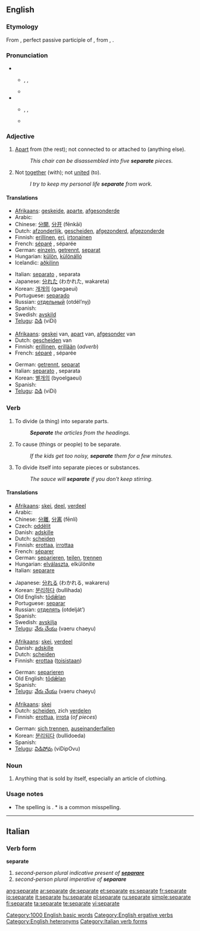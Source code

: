==English==

===Etymology===

From {{L.}} {{term|separatus}}, perfect passive participle of {{term|separare|lang=la||separate}}, from {{term|sepire}}, {{term|saepire||enclose, hedge in}}.

===Pronunciation===

* {{sense|Adjective and noun}}
** {{AHD|sĕ'pərət}}, {{IPA|/ˈsɛpərət/}}, {{SAMPA|/"sEp@r@t/}}
** {{audio|en-us-separate-adj.ogg|Audio (US), adjective}}
* {{sense|Verbs}}
** {{AHD|sĕ'pərāt}}, {{IPA|/ˈsɛpəreɪt/}}, {{SAMPA|/"sEp@reIt/}}
** {{audio|en-us-separate-verb.ogg|Audio (US), verb}}

===Adjective===
{{en-adj|-}}

# [[apart|Apart]] from (the rest); not connected to or attached to (anything else).
#: ''This chair can be disassembled into five '''separate''' pieces.''
# {{context|followed by “from”}} Not [[together]] (with); not [[united]] (to).
#: ''I try to keep my personal life '''separate''' from work.''

====Translations====

{{trans-top|apart from; not connected to}}
* [[Afrikaans]]: [[geskeide]], [[aparte]], [[afgesonderde]]
* Arabic: {{ARchar|[[منفصل]]}} {{IPAchar|(munfáʂel)}}
* Chinese: [[分開]], [[分开]] (fēnkāi)
* Dutch: [[afzonderlijk]], [[gescheiden]], [[afgezonderd]], [[afgezonderde]]
* Finnish: [[erillinen]], [[eri]], [[irtonainen]]
* French: [[séparé]] {{m}}, séparée {{f}}
* German: [[einzeln]], [[getrennt]], [[separat]]
* Hungarian: [[külön]], [[különálló]]
* Icelandic: [[aðkilinn]]
{{trans-mid}}
* Italian: [[separato]] {{m}}, separata {{f}}
* Japanese: [[分れた]] (わかれた, wakareta)
* Korean: [[개개의]] (gaegaeui)
* Portuguese: [[separado]]
* Russian: [[отдельный]] (otdél’nyj)
* Spanish: {{t|es|separado}}
* Swedish: [[avskild]]
* [[Telugu]]: [[విడి]] (viDi)
{{trans-bottom}}

{{trans-top|followed by "from": not together with}}
* [[Afrikaans]]: [[geskei]] van, [[apart]] van, [[afgesonder]] van
* Dutch: [[gescheiden]] van
* Finnish: [[erillinen]], [[erillään]] (''adverb'')
* French: [[séparé]] {{m}}, séparée {{f}}
{{trans-mid}}
* German: [[getrennt]], [[separat]]
* Italian: [[separato]] {{m}}, separata {{f}}
* Korean: [[별개의]] (byoelgaeui)
* Spanish: {{t|es|separado}}
* [[Telugu]]: [[విడి]] (viDi)
{{trans-bottom}}

===Verb===
{{en-verb|separat|ing}}

# {{transitive}} To divide (a thing) into separate parts.
#: '''''Separate''' the articles from the headings.''
# {{transitive}} To cause (things or people) to be separate.
#: ''If the kids get too noisy, '''separate''' them for a few minutes.''
# {{intransitive}} To divide itself into separate pieces or substances.
#: ''The sauce will '''separate''' if you don't keep stirring.''

====Translations====

{{trans-top|divide (a thing) into separate parts}}
* [[Afrikaans]]: [[skei]], [[deel]], [[verdeel]]
* Arabic: {{ARchar|[[فصل]]}} {{IPAchar|(fáʂala)}}
* Chinese: [[分離]], [[分离]] (fēnlí)
* Czech: [[oddělit]]
* Danish: [[adskille]]
* Dutch: [[scheiden]]
* Finnish: [[erottaa]], [[irrottaa]]
* French: [[séparer]]
* German: [[separieren]], [[teilen]], [[trennen]]
* Hungarian: [[elválaszta]], elkülöníte
* Italian: [[separare#Italian|separare]]
{{trans-mid}}
* Japanese: [[分れる]] (わかれる, wakareru)
* Korean: [[분리하다]] (bullihada)
* Old English: [[todælan|tōdǣlan]]
* Portuguese: [[separar]]
* Russian: [[отделять]] (otdelját’)
* Spanish: {{t|es|separar}}
* Swedish: [[avskilja]]
* [[Telugu]]: [[వేరు చేయు]] (vaeru chaeyu)
{{trans-bottom}}

{{trans-top|cause (things or people) to be separate}}
* [[Afrikaans]]: [[skei]], [[verdeel]]
* Danish: [[adskille]]
* Dutch: [[scheiden]]
* Finnish: [[erottaa]] ([[toinen|toisistaan]])
{{trans-mid}}
* German: [[separieren]]
* Old English: [[todælan|tōdǣlan]]
* Spanish: {{t|es|separar}}
* [[Telugu]]: [[వేరు చేయు]] (vaeru chaeyu)
{{trans-bottom}}

{{trans-top|divide itself into separate pieces or substances}}
* [[Afrikaans]]: [[skei]]
* Dutch: [[scheiden]], zich [[verdelen]]
* Finnish: [[erottua]], [[irrota]] (''of pieces'')
{{trans-mid}}
* German: [[sich trennen]], [[auseinanderfallen]]
* Korean: [[분리되다]] (bullidoeda)
* Spanish: {{t|es|separar|alt=separarse}}
* [[Telugu]]: [[విడిపోవు]] (viDipOvu)
{{trans-bottom}}

===Noun===
{{en-noun}}

# {{usually|in plural}} Anything that is sold by itself, especially an article of clothing.

===Usage notes===

* The spelling is {{term|separate}}.  *{{term||Seperate}} is a common misspelling.

[[Category:1000 English basic words]]
[[Category:English ergative verbs]]
[[Category:English heteronyms]]

----

==Italian==

===Verb form===
'''separate'''

# ''second-person plural indicative present of '''[[separare#Italian|separare]]'''''
# ''second-person plural imperative of '''separare'''''

[[Category:Italian verb forms]]

[[ang:separate]]
[[ar:separate]]
[[de:separate]]
[[et:separate]]
[[es:separate]]
[[fr:separate]]
[[io:separate]]
[[it:separate]]
[[hu:separate]]
[[pl:separate]]
[[ru:separate]]
[[simple:separate]]
[[fi:separate]]
[[ta:separate]]
[[te:separate]]
[[vi:separate]]